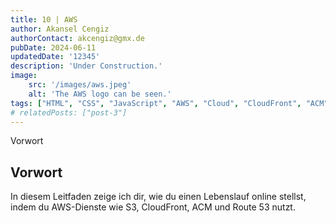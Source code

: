 ```yaml
---
title: 10 | AWS
author: Akansel Cengiz
authorContact: akcengiz@gmx.de
pubDate: 2024-06-11
updatedDate: '12345'
description: 'Under Construction.'
image:
    src: '/images/aws.jpeg'
    alt: 'The AWS logo can be seen.'
tags: ["HTML", "CSS", "JavaScript", "AWS", "Cloud", "CloudFront", "ACM", "Route 53"]
# relatedPosts: ["post-3"]
---
```





<section class="w-10/12 text-justify"> 

<section id="toc">

- [Vorwort](#vorwort)


</section>



## Vorwort


In diesem Leitfaden zeige ich dir, wie du einen Lebenslauf online stellst, indem du AWS-Dienste wie S3, CloudFront, ACM und Route 53 nutzt.


</section>
